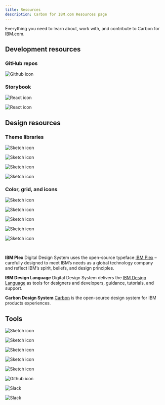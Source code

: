 ```yaml
---
title: Resources
description: Carbon for IBM.com Resources page
---
```


<PageDescription>

Everything you need to learn about, work with, and contribute to Carbon for IBM.com.

</PageDescription>

## Development resources

### GitHub repos
<Row className="resource-card-group">
  <Column colMd={4} colLg={4} noGutterSm>
<ResourceCard
  subTitle="Carbon for IBM.com"
  href="https://github.com/carbon-design-system/ibm-dotcom-library"
>

![Github icon](./../../images/icon/github-icon.svg)
</ResourceCard>
  </Column>
</Row>

### Storybook

<Row className="resource-card-group">
  <Column colMd={4} colLg={4} noGutterSm>
<ResourceCard
  subTitle="Carbon for IBM.com React Storybook"
  href="https://ibmdotcom-react.netlify.com/?path=/story/dotcom-shell--default"
>

![React icon](./../../images/icon/react-icon.svg)

</ResourceCard>
  </Column>
  <Column colMd={4} colLg={4} noGutterSm>
<ResourceCard
  subTitle="IBM.com Pattern React Storybook (experimental)"
  href="https://deploy-preview-78--ibmdotcom-patterns-react-experimental.netlify.com/?path=/story/leadspace--default-with-image"
>

![React icon](../../images/icon/react-icon.svg)

</ResourceCard>
  </Column>
</Row>

## Design resources

### Theme libraries

<Row className="resource-card-group">
  <Column colMd={4} colLg={4} noGutterSm>
    <ResourceCard
      subTitle="White theme"
      href="https://www.carbondesignsystem.com"
    >

![Sketch icon](../../images/sketch-symbol.svg)

</ResourceCard>
  </Column>
  
<Column colMd={4} colLg={4} noGutterSm>
<ResourceCard
    subTitle="Gray 10 theme (Coming Soon)"
    aspectRatio="2:1"
    disabled
    href="#"
>

![Sketch icon](../../images/sketch-symbol.svg)
</ResourceCard>
  </Column>

<Column colMd={4} colLg={4} noGutterSm>
  <ResourceCard
    subTitle="Gray 90 theme (Coming Soon)"
    aspectRatio="2:1"
    disabled
    href="#"
  >

![Sketch icon](../../images/sketch-symbol.svg)

</ResourceCard>
</Column> 
<Column colMd={4} colLg={4} noGutterSm>
  <ResourceCard
    subTitle="Gray 100 theme (Coming Soon)"
    aspectRatio="2:1"
    disabled
    href="#"
  >

![Sketch icon](../../images/sketch-symbol.svg)
</ResourceCard>
</Column>
</Row>

### Color, grid, and icons

<Row className="resource-card-group">
  
  <Column colMd={4} colLg={4} noGutterSm>
<ResourceCard
  subTitle="RGB color palettes (.clr)"
  href="https://github.com/carbon-design-system/carbon/raw/master/packages/colors/artifacts/IBM_Colors.zip"
>

![Sketch icon](../../images/ase_logo.svg)
      
</ResourceCard>
  </Column>
  
  <Column colMd={4} colLg={4} noGutterSm>
<ResourceCard
  subTitle="IBM Design Language library"
  href="sketch://add-library/cloud/nwqmk"
>

![Sketch icon](../../images/sketch-symbol.svg)
      
</ResourceCard>
  </Column>
  
  <Column colMd={4} colLg={4} noGutterSm>
<ResourceCard
  subTitle="IBM Icons (16px, 20px) library"
  href="sketch://add-library/cloud/KW2yr"
>

![Sketch icon](../../images/sketch-symbol.svg)
      
</ResourceCard>
  </Column>
  
  <Column colMd={4} colLg={4} noGutterSm>
<ResourceCard
  subTitle="IBM Icons (24px, 32px) library"
  href="sketch://add-library/cloud/2bwkM"
>

![Sketch icon](../../images/sketch-symbol.svg)
      
</ResourceCard>
  </Column>
  
  <Column colMd={4} colLg={4} noGutterSm>
    <ResourceCard
        subTitle="IBM Grid template"
        actionIcon="download"
        aspectRatio="2:1"
        href="https://sketch.cloud/s/ngV7z"
    >

![Sketch icon](../../images/sketch-symbol.svg)
    
  </ResourceCard>
</Column>
  
</Row>

<br/>

**IBM Plex**
Digital Design System uses the open-source typeface [IBM Plex](https://github.com/ibm/plex) – carefully designed to meet IBM’s needs as a global technology company and reflect IBM’s spirit, beliefs, and design principles.

**IBM Design Language**
Digital Design System delivers the [IBM Design Language](https://www.ibm.com/design/language/) as tools for designers and developers, guidance, tutorials, and support. 

**Carbon Design System**
[Carbon](https://www.carbondesignsystem.com) is the open-source design system for IBM products experiences. 

## Tools

<Row className="resource-card-group">
  
  <Column colMd={4} colLg={4} noGutterSm>
<ResourceCard
  subTitle="IBM research data base"
  href="https://www.ibm.com/standards/web/research/"
>

![Sketch icon](../../images/bee_icon.svg)
      
</ResourceCard>
  </Column>
  
  <Column colMd={4} colLg={4} noGutterSm>
<ResourceCard
  subTitle="IBM style guideline"
  href="https://apps.na.collabserv.com/communities/service/html/communitystart?communityUuid=279b622e-3902-4086-9cc7-6c07d8d2d745"
>

![Sketch icon](../../images/bee_icon.svg)
      
</ResourceCard>
  </Column>

  <Column colMd={4} colLg={4} noGutterSm>
<ResourceCard
  subTitle="Color contrast checker"
  href="https://marijohannessen.github.io/color-contrast-checker/"
>

![Sketch icon](../../images/color-contrast-icon.svg)
      
</ResourceCard>
  </Column>
  
  <Column colMd={4} colLg={4} noGutterSm>
<ResourceCard
  subTitle="IBM accessibility"
  href="https://w3.ibm.com/able/"
>

![Sketch icon](../../images/bee_icon.svg)
      
</ResourceCard>
  </Column>
  
  <Column colMd={4} colLg={4} noGutterSm>
<ResourceCard
  subTitle="Review design on Wake"
  href="https://ibm.wake.com/space/37"
>

![Sketch icon](../../images/wake_logo.svg)
      
</ResourceCard>
    
  </Column>
  
  <Column colMd={4} colLg={4} noGutterSm>
    <ResourceCard
      subTitle="Drupal guideline"
      href="https://cognitive-app.slack.com/archives/C5DJVE8AY"
    >

![Github icon](../../images/icon/drupal_logo.svg)
      
</ResourceCard>
  </Column>
  
  <Column colMd={4} colLg={4} noGutterSm>
    <ResourceCard
      subTitle="Talk tech at #digital-design-adopters-dev"
      href="https://cognitive-app.slack.com/archives/CNEG9HNBW"
    >

![Slack](../../images/icon/slack-mark.svg)
      
</ResourceCard>
  </Column>
  
  <Column colMd={4} colLg={4} noGutterSm>
    <ResourceCard
      subTitle="Talk design at #digital-design-adopters-designer"
      href="https://cognitive-app.slack.com/archives/GNKN3G37F"
    >

![Slack](../../images/icon/slack-mark.svg)
      
</ResourceCard>
  </Column>
</Row>


